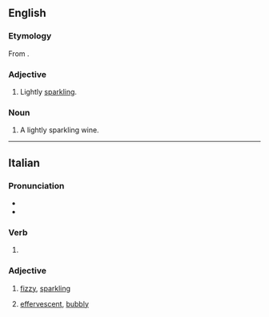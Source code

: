 ==English==

===Etymology===
From {{etyl|it|en}}.

===Adjective===
{{en-adj|-}}

# {{lb|en|of wines}} Lightly [[sparkling]].

===Noun===
{{en-noun}}

# A lightly sparkling wine.

----

==Italian==

===Pronunciation===
* {{it-IPA|friddzànte}}
* {{hyphenation|it|friz|zàn|te}}

===Verb===
{{head|it|present participle}}

# {{present participle of|it|frizzare|nocat=1}}

===Adjective===
{{it-adj|frizzant|e|i}}

# {{lb|it|of wine}} [[fizzy]], [[sparkling]]
# {{lb|it|of a person}} [[effervescent]], [[bubbly]]